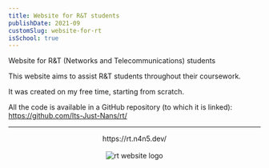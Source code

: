 ```yaml
---
title: Website for R&T students
publishDate: 2021-09
customSlug: website-for-rt
isSchool: true
---
```


Website for R&T (Networks and Telecommunications) students

This website aims to assist R&T students throughout their coursework.

It was created on my free time, starting from scratch.

All the code is available in a GitHub repository (to which it is linked): https://github.com/Its-Just-Nans/rt/

---



<div style="text-align: center">
    <div>https://rt.n4n5.dev/</div>
    <br />
    <Image src={logo} alt="rt website logo" height={200}/>
</div>

